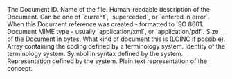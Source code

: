 <ResponseField name="id" type="string" required>
  The Document ID.
</ResponseField>

<ResponseField name="fileName" type="string" required>
  Name of the file.
</ResponseField>

<ResponseField name="description" type="string">
  Human-readable description of the Document.
</ResponseField>

<ResponseField name="status" type="string">
  Can be one of `current`, `superceded`, or `entered in error`.
</ResponseField>

<ResponseField name="indexed" type="string">
  When this Document reference was created - formatted to ISO 8601.
</ResponseField>

<ResponseField name="mimeType" type="string">
    Document MIME type - usually `application/xml`, or `application/pdf`.
</ResponseField>

<ResponseField name="size" type="string">
  Size of the Document in bytes.
</ResponseField>

<ResponseField name="type" type="CodableConcept">
    What kind of document this is (LOINC if possible).
    <Expandable title="CodableConcept properties">
        <ResponseField name="coding" type="Coding[]">
            Array containing the coding defined by a terminology system.
            <Expandable title="Coding properties">
                <ResponseField name="system" type="string">
                    Identity of the terminology system.
                </ResponseField>
                <ResponseField name="code" type="string">
                    Symbol in syntax defined by the system.
                </ResponseField>
                <ResponseField name="display" type="string">
                    Representation defined by the system.
                </ResponseField>
            </Expandable>
        </ResponseField>
        <ResponseField name="text" type="string">
            Plain text representation of the concept.
        </ResponseField>
    </Expandable>

</ResponseField>

